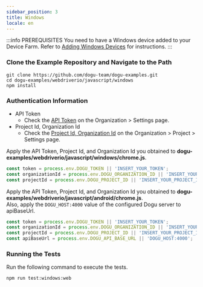 ```yaml
---
sidebar_position: 3
title: Windows
locale: en
---
```



:::info PREREQUISITES
You need to have a Windows device added to your Device Farm. Refer to [Adding Windows Devices](/get-started/tutorials/device-farm/device/windows) for instructions.
:::

### Clone the Example Repository and Navigate to the Path

```
git clone https://github.com/dogu-team/dogu-examples.git
cd dogu-examples/webdriverio/javascript/windows
npm install
```

<Tabs groupId="target" defaultValue="chrome" queryString>
<TabItem value="chrome" label="Chrome">

### Authentication Information
* API Token
  * Check the [API Token](/management/organization/settings#api-token) on the Organization > Settings page.
* Project Id, Organization Id
  * Check the [Project Id, Organization Id](/management/project/settings#project-id) on the Organization > Project > Settings page.

<Tabs groupId="service" defaultValue="cloud" queryString>
<TabItem value="cloud" label="Cloud" default>

Apply the API Token, Project Id, and Organization Id you obtained to **dogu-examples/webdriverio/javascript/windows/chrome.js**.

```javascript
const token = process.env.DOGU_TOKEN || 'INSERT_YOUR_TOKEN';
const organizationId = process.env.DOGU_ORGANIZATION_ID || 'INSERT_YOUR_ORGANIZATION_ID';
const projectId = process.env.DOGU_PROJECT_ID || 'INSERT_YOUR_PROJECT_ID';
```

</TabItem>
    
<TabItem value="self-hosted" label="Self-Hosted">

Apply the API Token, Project Id, and Organization Id you obtained to **dogu-examples/webdriverio/javascript/android/chrome.js**.  
Also, apply the `DOGU_HOST:4000` value of the configured Dogu server to apiBaseUrl.

```javascript
const token = process.env.DOGU_TOKEN || 'INSERT_YOUR_TOKEN';
const organizationId = process.env.DOGU_ORGANIZATION_ID || 'INSERT_YOUR_ORGANIZATION_ID';
const projectId = process.env.DOGU_PROJECT_ID || 'INSERT_YOUR_PROJECT_ID';
const apiBaseUrl = process.env.DOGU_API_BASE_URL || 'DOGU_HOST:4000';
```

</TabItem>
</Tabs>

### Running the Tests

Run the following command to execute the tests.
```
npm run test:windows:web
```

</TabItem>
</Tabs>
